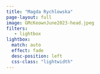 ```yaml
---
title: "Magda Rychlowska"
page-layout: full
image: GMcKeownJune2023-head.jpeg
filters:
   - lightbox
lightbox: 
  match: auto
  effect: fade
  desc-position: left
  css-class: "lightwidth"
---
```

